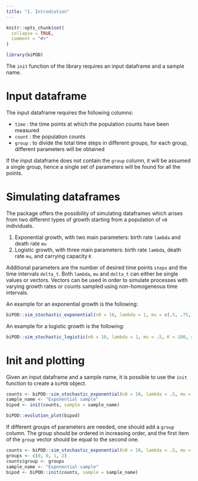 ```yaml
---
title: "1. Introdcution"
---
```


```r
knitr::opts_chunk$set(
  collapse = TRUE,
  comment = "#>"
)
```

```r
library(biPOD)
```

The `init` function of the library requires an input dataframe and a sample name.

# Input dataframe

The input dataframe requires the following columns:

- `time`  : the time points at which the population counts have been measured
- `count` : the population counts
- `group` : to divide the total time steps in different groups, for each group, different parameters will be obtained

If the input dataframe does not contain the `group` column, it will be assumed a single group, hence a single set of parameters will be found for all the points.

# Simulating dataframes

The package offers the possibility of simulating dataframes which arises from two different types of growth starting from a population of `n0` individuals.

1. Exponential growth, with two main parameters: birth rate `lambda` and death rate `mu`
2. Logistic growth, with three main parameters: birth rate `lambda`, death rate `mu`, and carrying capacity `K`

Additional parameters are the number of desired time points `steps` and the time intervals `delta_t`.
Both `lambda`, `mu` and `delta_t` can either be single values or vectors. Vectors can be used in order to simulate processes with varying growth rates or counts sampled using non-homogeneous time intervals.

An example for an exponential growth is the following:

```r
biPOD::sim_stochastic_exponential(n0 = 10, lambda = 1, mu = c(.5, .75, 1), steps = 3, delta_t = c(1, 2, 3))
```

An example for a logistic growth is the following:

```r
biPOD::sim_stochastic_logistic(n0 = 10, lambda = 1, mu = .5, K = 100, steps = 20, delta_t = 1)
```

# Init and plotting

Given an input dataframe and a sample name, it is possible to use the `init` function to create a `biPOD` object.

```r
counts <- biPOD::sim_stochastic_exponential(n0 = 10, lambda = .5, mu = .3, steps = 50, delta_t = .1)
sample_name <- "Exponential sample"
bipod <- init(counts, sample = sample_name)
```

```r
biPOD::evolution_plot(bipod)
```

If different groups of parameters are needed, one should add a `group` column.
The group should be ordered in increasing order, and the first item of the `group` vector should be equal to the second one.

```r
counts <- biPOD::sim_stochastic_exponential(n0 = 10, lambda = .5, mu = c(.4, .45, .3), steps = 3, delta_t = .1)
groups <- c(0, 0, 1, 2)
counts$group <- groups
sample_name <- "Exponential sample"
bipod <- biPOD::init(counts, sample = sample_name)
```


